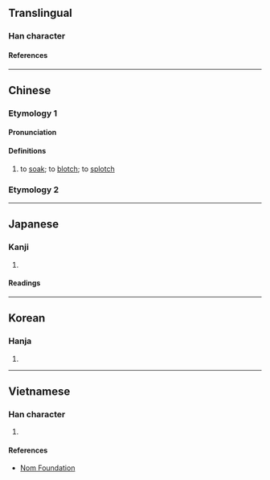 {{character info}}
==Translingual==

===Han character===
{{Han char|rn=85|rad=水|as=06|sn=9|four=36100|canj=EWK|ids=⿰氵因}}

====References====
{{Han ref|kx=0619.230|dkj=17358|dj=1014.150|hdz=31607.050|uh=6D07}}

----

==Chinese==
{{zh-forms|alt=湮}}

===Etymology 1===

====Pronunciation====
{{zh-pron
|m=yīn
|c=jan1
|mc=y
|oc=y
|ma=
|cat=v
}}

====Definitions====
{{zh-hanzi}}

# to [[soak]]; to [[blotch]]; to [[splotch]]

===Etymology 2===
{{zh-see|湮}}

----

==Japanese==

===Kanji===
{{ja-kanji|grade=|rs=水06}}

# {{rfdef|ja|sort=水06}}

====Readings====
{{ja-readings
|on=いん, えつ, えち
|kun=しずむ
}}

----

==Korean==

===Hanja===
{{ko-hanja|인}}

# {{rfdef|ko|sort=水06}}

----

==Vietnamese==

===Han character===
{{vi-readings|rs=水06|reading=nhân}}

# {{rfdef|vi|sort=水06}}

====References====
* [http://nomfoundation.org/common/nom_details.php?codepoint=6d07 Nom Foundation]